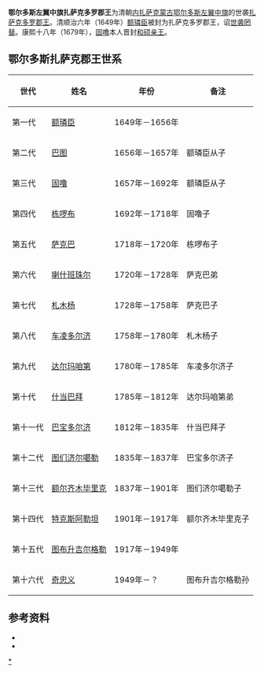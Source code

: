 '''鄂尔多斯左翼中旗扎萨克多罗郡王'''为清朝[[内扎萨克蒙古|内扎萨克蒙古]][[鄂尔多斯左翼中旗|鄂尔多斯左翼中旗]]的世袭[[扎萨克|扎萨克]][[多罗郡王|多罗郡王]]。清顺治六年（1649年）[[额璘臣|额璘臣]]被封为扎萨克多罗郡王，诏[[世袭罔替|世袭罔替]]。康熙十八年（1679年），[[固噜|固噜]]本人晋封[[和硕亲王|和硕亲王]]。

== 鄂尔多斯扎萨克郡王世系 ==
{| class="wikitable"
|-
! 世代 !! 姓名 !! 年份 !! 备注
|-
| 第一代 || [[额璘臣|额璘臣]] || 1649年－1656年 || 
|-
| 第二代 || [[巴图_(鄂尔多斯扎萨克郡王)|巴图]] || 1656年－1657年 || 额璘臣从子
|-
| 第三代 || [[固噜|固噜]] || 1657年－1692年 || 额璘臣从子
|-
| 第四代 || [[栋啰布|栋啰布]] || 1692年－1718年 || 固噜子
|-
| 第五代 || [[萨克巴|萨克巴]] || 1718年－1720年 || 栋啰布子
|-
| 第六代 || [[喇什班珠尔|喇什班珠尔]] || 1720年－1728年 || 萨克巴弟
|-
| 第七代 || [[札木扬_(鄂尔多斯扎萨克郡王)|札木杨]] || 1728年－1758年 || 萨克巴子
|-
| 第八代 || [[车凌多尔济|车凌多尔济]] || 1758年－1780年 || 札木杨子
|-
| 第九代 || [[达尔玛咱第|达尔玛咱第]] || 1780年－1785年 || 车凌多尔济子
|-
| 第十代 || [[什当巴拜|什当巴拜]] || 1785年－1812年 || 达尔玛咱第弟
|-
| 第十一代 || [[巴宝多尔济_(鄂尔多斯扎萨克郡王)|巴宝多尔济]] || 1812年－1835年 || 什当巴拜子
|-
| 第十二代 || [[图们济尔噶勒|图们济尔噶勒]] || 1835年－1837年 || 巴宝多尔济子
|-
| 第十三代 || [[额尔齐木毕里克|额尔齐木毕里克]] || 1837年－1901年 || 图们济尔噶勒子
|-
| 第十四代 || [[特克斯阿勒坦|特克斯阿勒坦]] || 1901年－1917年 || 额尔齐木毕里克子
|-
| 第十五代 || [[图布升吉尔格勒|图布升吉尔格勒]] || 1917年－1949年 ||
|-
| 第十六代 || [[奇忠义|奇忠义]] || 1949年－？ ||图布升吉尔格勒孙
|}

== 参考资料 ==
{{reflistH}}
* {{cite book|title=《蒙古世系》 |author=高文德、蔡志纯|publisher=中国社会科学出版社}}
* {{cite book|title=《清史稿·藩部世表》|author=赵尔巽|publisher=中华书局}}
{{reflistF}}

{{外藩蒙古王公}}
[[Category:鄂尔多斯扎萨克郡王|*]]